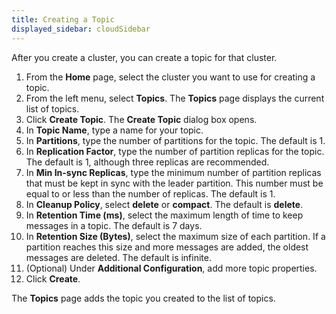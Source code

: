 ```yaml
---
title: Creating a Topic
displayed_sidebar: cloudSidebar
---
```


<head>
    <meta name="title" content="Create a Topic | Redpanda Docs"/>
    <meta name="description" content="Create a topic for your cluster."/>
</head>

After you create a cluster, you can create a topic for that cluster.

1. From the **Home** page, select the cluster you want to use for creating a topic.
2. From the left menu, select **Topics**.
    The **Topics** page displays the current list of topics.
3. Click **Create Topic**.
    The **Create Topic** dialog box opens.
4. In **Topic Name**, type a name for your topic.
5. In **Partitions**, type the number of partitions for the topic. The default is 1.
6. In **Replication Factor**, type the number of partition replicas for the topic. The default is 1, although three replicas are recommended.
7. In **Min In-sync Replicas**, type the minimum number of partition replicas that must be kept in sync with the leader partition. This number must be equal to or less than the number of replicas. The default is 1.
8. In **Cleanup Policy**, select **delete** or **compact**. The default is **delete**.
9. In **Retention Time (ms)**, select the maximum length of time to keep messages in a topic. The default is 7 days.
10. In **Retention Size (Bytes)**, select the maximum size of each partition. If a partition reaches this size and more messages are added, the oldest messages are deleted. The default is infinite.
11. (Optional) Under **Additional Configuration**, add more topic properties.
12. Click **Create**.

The **Topics** page adds the topic you created to the list of topics.